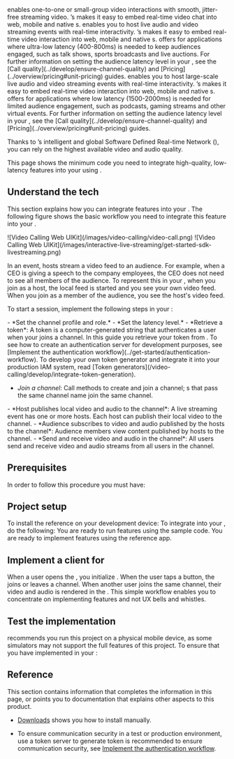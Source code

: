 


<ProductWrapper product="video-calling">
<Vpd k="PRODUCT" /> enables one-to-one or small-group video interactions with smooth, jitter-free streaming video. <Vg k="COMPANY"/>’s <Vpd k="SDK" /> makes it easy to embed real-time video chat into web, mobile and native <Vpl k="CLIENT"/>s.
</ProductWrapper>
<ProductWrapper product="interactive-live-streaming">
<Vpd k="PRODUCT"/> enables you to host live audio and video streaming events with real-time interactivity. <Vg k="COMPANY"/>’s <Vpd k="SDK" /> makes it easy to embed real-time video interaction into web, mobile and native <Vpl k="CLIENT" />s.
<Vg k="COMPANY" /> offers <Vpd k="PRODUCT"/> for applications where ultra-low latency (400-800ms) is needed to keep audiences engaged, such as talk shows, sports broadcasts and live auctions. For further information on setting the audience latency level in your <Vpl k="CLIENT" />, see the [Call quality](../develop/ensure-channel-quality) and [Pricing](../overview/pricing#unit-pricing) guides.
</ProductWrapper>

<ProductWrapper product="broadcast-streaming">
<Vpd k="PRODUCT"/> enables you to host large-scale live audio and video streaming events with real-time interactivity. <Vg k="COMPANY"/>’s <Vpd k="SDK" /> makes it easy to embed real-time video interaction into web, mobile and native <Vpl k="CLIENT" />s.
<Vg k="COMPANY" /> offers <Vpd k="PRODUCT"/> for applications where low latency (1500-2000ms) is needed for limited audience engagement, such as podcasts, gaming streams and other virtual events. For further information on setting the audience latency level in your <Vpl k="CLIENT" />, see the [Call quality](../develop/ensure-channel-quality) and [Pricing](../overview/pricing#unit-pricing) guides.
</ProductWrapper>

Thanks to <Vg k="COMPANY"/>’s intelligent and global Software Defined Real-time Network ([<Vg k="AGORA_BACKEND" />](../overview/core-concepts#agora-sd-rtn)), you can rely on the highest available video and audio quality.

This page shows the minimum code you need to integrate high-quality, low-latency <Vpd k="PRODUCT" /> features into your <Vpl k="CLIENT" /> using <Vpd k="SDK" />.

## Understand the tech

This section explains how you can integrate <Vpd k="PRODUCT" /> features into your <Vpl k="CLIENT" />. The following figure shows the basic workflow you need to integrate this feature into your <Vpl k="CLIENT" />.

<ProductWrapper product="video-calling">
![Video Calling Web UIKit](/images/video-calling/video-call.png)
</ProductWrapper>

<ProductWrapper product="interactive-live-streaming, broadcast-streaming">
![Video Calling Web UIKit](/images/interactive-live-streaming/get-started-sdk-livestreaming.png)

In an <Vpd k="PRODUCT" /> event, hosts stream a video feed to an audience. For example, when a CEO is giving a speech to the company employees, the CEO does not need to see all members of the audience. To represent this in your <Vpl k="CLIENT" />, when you join as a host, the local feed is started and you see your own video feed. When you join as a member of the audience, you see the host's video feed.
</ProductWrapper>


To start a session, implement the following steps in your <Vpl k="CLIENT" />:

<ProductWrapper product="interactive-live-streaming, broadcast-streaming">
- *Set the channel profile and role.*
</ProductWrapper>
<ProductWrapper product="broadcast-streaming">
- *Set the latency level.*
</ProductWrapper>
- *Retrieve a token*: A token is a computer-generated string that authenticates a user when your <Vpl k="CLIENT" /> joins a channel. In this guide you retrieve your token from <Vg k="CONSOLE" />. To see how to create an authentication server for development purposes, see [Implement the authentication workflow](../get-started/authentication-workflow). To develop your own token generator and integrate it into your production IAM system, read [Token generators](/video-calling/develop/integrate-token-generation).

- *Join a channel*: Call methods to create and join a channel; <Vpl k="CLIENT" />s that pass the same channel name join the same channel.
<ProductWrapper product="interactive-live-streaming, broadcast-streaming">
- *Host publishes local video and audio to the channel*: A live streaming event has one or more hosts. Each host can publish their local video to the channel.
- *Audience subscribes to video and audio published by the hosts to the channel*: Audience members view content published by hosts to the channel.
</ProductWrapper>
<ProductWrapper product="video-calling">
- *Send and receive video and audio in the channel*: All users send and receive video and audio streams from all users in the channel.
</ProductWrapper>

## Prerequisites

In order to follow this procedure you must have:

<PrerequisitesGetStarted />

## Project setup

<PlatformWrapper platform="react-js, android, flutter, windows">
To install the <Vg k="VSDK" /> reference <Vpl k="CLIENT" /> on your development device:
</PlatformWrapper>
<PlatformWrapper notAllowed="react-js, android, flutter, windows">
To integrate <Vpd k="PRODUCT" /> into your <Vpl k="CLIENT" />, do the following:
</PlatformWrapper>

<ProjectSetup />
<PlatformWrapper platform="windows">
You are ready to run <Vpd k="PRODUCT" /> features using the <Vpl k="NAME" /> sample code.
</PlatformWrapper>
<PlatformWrapper notAllowed="windows">
You are ready to implement <Vpd k="PRODUCT" /> features using the <Vpl k="NAME" /> reference app.
</PlatformWrapper>

<PlatformWrapper notAllowed="unreal">

## Implement a client for <Vpd k="PRODUCT" />

When a user opens the <Vpl k="CLIENT" />, you initialize <Vg k="ENGINE" />. When the user taps a button, the <Vpl k="CLIENT" /> joins or leaves a channel. When another user joins the same channel, their video and audio is rendered in the <Vpl k="CLIENT" />. This simple workflow enables you to concentrate on implementing <Vg k="COMPANY"/> features and not UX bells and whistles.

</PlatformWrapper>

<ProjectImplement />

## Test the implementation

<Vg k="COMPANY"/> recommends you run this project on a physical mobile device, as some simulators may not support the full features of this project. To ensure that you have implemented <Vpd k="PRODUCT" /> in your <Vpl k="CLIENT" />:

<ProjectTest />

## Reference

This section contains information that completes the information in this page, or points you to documentation that explains other aspects to this product.

- [Downloads](../reference/downloads) shows you how to install <Vpd k="SDK" /> manually.

- To ensure communication security in a test or production environment, use a token server to generate token is recommended to ensure communication security, see [Implement the authentication workflow](../get-started/authentication-workflow).

<Reference />
